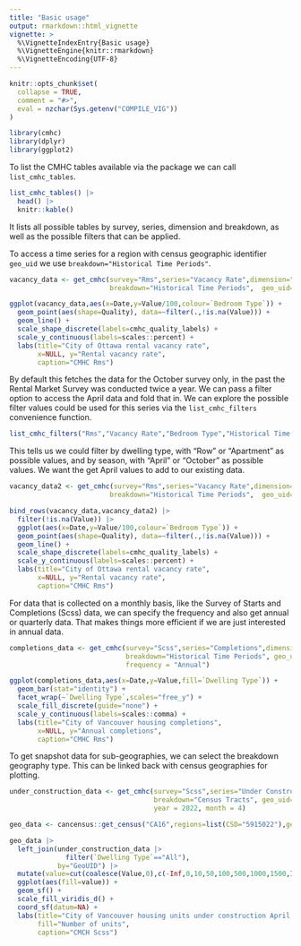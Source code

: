 ```yaml
---
title: "Basic usage"
output: rmarkdown::html_vignette
vignette: >
  %\VignetteIndexEntry{Basic usage}
  %\VignetteEngine{knitr::rmarkdown}
  %\VignetteEncoding{UTF-8}
---
```


```r
knitr::opts_chunk$set(
  collapse = TRUE,
  comment = "#>",
  eval = nzchar(Sys.getenv("COMPILE_VIG"))
)
```

```r
library(cmhc)
library(dplyr)
library(ggplot2)
```

To list the CMHC tables available via the package we can call `list_cmhc_tables`.
```r
list_cmhc_tables() |>
  head() |>
  knitr::kable()
```

It lists all possible tables by survey, series, dimension and breakdown, as well as the possible filters that can be applied.

To access a time series for a region with census geographic identifier `geo_uid` we use `breakdown="Historical Time Periods"`.

```r
vacancy_data <- get_cmhc(survey="Rms",series="Vacancy Rate",dimension="Bedroom Type",
                         breakdown="Historical Time Periods",  geo_uid="3506008")

ggplot(vacancy_data,aes(x=Date,y=Value/100,colour=`Bedroom Type`)) +
  geom_point(aes(shape=Quality), data=~filter(.,!is.na(Value))) +
  geom_line() +
  scale_shape_discrete(labels=cmhc_quality_labels) +
  scale_y_continuous(labels=scales::percent) +
  labs(title="City of Ottawa rental vacancy rate",
       x=NULL, y="Rental vacancy rate",
       caption="CMHC Rms")
```

By default this fetches the data for the October survey only, in the past the Rental Market Survey was conducted twice a year. We can pass a filter option to access the April data and fold that in. We can explore the possible filter values could be used for this series via the `list_cmhc_filters` convenience function.

```r
list_cmhc_filters("Rms","Vacancy Rate","Bedroom Type","Historical Time Periods")$Filters
```

This tells us we could filter by dwelling type, with "Row" or "Apartment" as possible values, and by season, with "April" or "October" as possible values. We want the get April values to add to our existing data.

```r
vacancy_data2 <- get_cmhc(survey="Rms",series="Vacancy Rate",dimension="Bedroom Type",
                         breakdown="Historical Time Periods",  geo_uid="3506008",filters = list("season"="April"))

bind_rows(vacancy_data,vacancy_data2) |>
  filter(!is.na(Value)) |>
  ggplot(aes(x=Date,y=Value/100,colour=`Bedroom Type`)) +
  geom_point(aes(shape=Quality), data=~filter(.,!is.na(Value))) +
  geom_line() +
  scale_shape_discrete(labels=cmhc_quality_labels) +
  scale_y_continuous(labels=scales::percent) +
  labs(title="City of Ottawa rental vacancy rate",
       x=NULL, y="Rental vacancy rate",
       caption="CMHC Rms")
```


For data that is collected on a monthly basis, like the Survey of Starts and Completions (Scss) data, we can specify the frequency and also get annual or quarterly data. That makes things more efficient if we are just interested in annual data.

```r
completions_data <- get_cmhc(survey="Scss",series="Completions",dimension="Dwelling Type",
                             breakdown="Historical Time Periods", geo_uid="5915022",
                             frequency = "Annual")

ggplot(completions_data,aes(x=Date,y=Value,fill=`Dwelling Type`)) +
  geom_bar(stat="identity") +
  facet_wrap(~`Dwelling Type`,scales="free_y") +
  scale_fill_discrete(guide="none") +
  scale_y_continuous(labels=scales::comma) +
  labs(title="City of Vancouver housing completions",
       x=NULL, y="Annual completions",
       caption="CMHC Rms")
```

To get snapshot data for sub-geographies, we can select the breakdown geography type. This can be linked back with census geographies for plotting.

```r
under_construction_data <- get_cmhc(survey="Scss",series="Under Construction",dimension="Dwelling Type",
                                    breakdown="Census Tracts", geo_uid="5915022",
                                    year = 2022, month = 4)

geo_data <- cancensus::get_census("CA16",regions=list(CSD="5915022"),geo_format = 'sf', level="CT")

geo_data |>
  left_join(under_construction_data |> 
              filter(`Dwelling Type`=="All"),
            by="GeoUID") |>
  mutate(value=cut(coalesce(Value,0),c(-Inf,0,10,50,100,500,1000,1500,Inf))) |>
  ggplot(aes(fill=value)) +
  geom_sf() +
  scale_fill_viridis_d() +
  coord_sf(datum=NA) +
  labs(title="City of Vancouver housing units under construction April 2022",
       fill="Number of units",
       caption="CMCH Scss")
```






